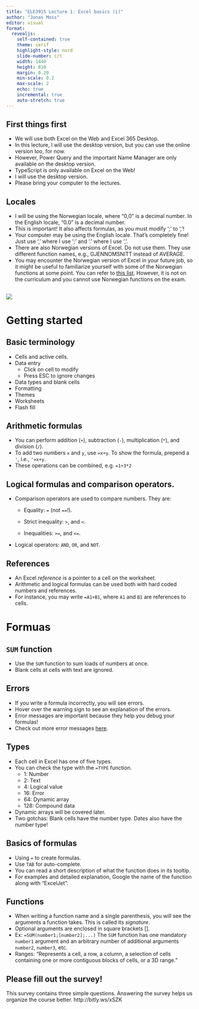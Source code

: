 ```yaml
---
title: "ELE3915 Lecture 1: Excel basics (i)"
author: "Jonas Moss"
editor: visual
format: 
  revealjs:
    self-contained: true
    theme: serif
    highlight-style: nord
    slide-number: c/t
    width: 1440
    height: 810
    margin: 0.20
    min-scale: 0.2
    max-scale: 2
    echo: true
    incremental: true   
    auto-stretch: true
---
```


## First things first

-   We will use both Excel on the Web and Excel 365 Desktop.
-   In this lecture, I will use the desktop version, but you can use the online version too, for now.
-   However, Power Query and the important Name Manager are only available on the desktop version.
-   TypeScript is only available on Excel on the Web!
-   I will use the desktop version.
-   Please bring your computer to the lectures.

## Locales

-   I will be using the Norwegian locale, where "0,0" is a decimal number. In the English locale, "0.0" is a decimal number.
-   This is important! It also affects formulas, as you must modify ';' to ','!
-   Your computer may be using the English locale. That's completely fine! Just use ',' where I use ';' and '.' where I use ','.
-   There are also Norwegian versions of Excel. Do not use them. They use different function names, e.g., GJENNOMSNITT instead of AVERAGE.
-   You may encounter the Norwegian version of Excel in your future job, so it might be useful to familiarize yourself with some of the Norwegian functions at some point. You can refer to [this list](https://easy-excel.com/excel-in-other-languages/excel-in-norwegian/). However, it is not on the curriculum and you cannot use Norwegian functions on the exam.

## 

![](images/average_familiarity_2x.png){fig-align="center"}

# Getting started

## Basic terminology

-   Cells and active cells.
-   Data entry
    -   Click on cell to modify
    -   Press ESC to ignore changes
-   Data types and blank cells
-   Formatting
-   Themes
-   Worksheets
-   Flash fill

## Arithmetic formulas

-   You can perform addition (`+`), subtraction (`-`), multiplication (`*`), and division (`/`).
-   To add two numbers `x` and `y`, use `=x+y`. To show the formula, prepend a `'`, i.e., `'=x+y`.
-   These operations can be combined, e.g. `=1+3*2`

## Logical formulas and comparison operators.

-   Comparison operators are used to compare numbers. They are:
    -   Equality: `=` (not `==`!).

    -   Strict inequality: `>`, and `<`.

    -   Inequalities: `>=`, and `<=`.
-   Logical operators: `AND`, `OR`, and `NOT`.

## References

* An Excel *reference* is a pointer to a cell on the worksheet.
* Arithmetic and logical formulas can be used both with hard coded numbers and references.
* For instance, you may write `=A1+B1`, where `A1` and `B1` are references to cells.

# Formuas

## `SUM` function

-   Use the `SUM` function to sum loads of numbers at once.
-   Blank cells at cells with text are ignored.

## Errors

-   If you write a formula incorrectly, you will see errors.
-   Hover over the warning sign to see an explanation of the errors.
-   Error messages are important because they help you debug your formulas!
-   Check out more error messages [ here](https://exceljet.net/articles/excel-formula-errors).

## Types

-   Each cell in Excel has one of five types.
-   You can check the type with the `=TYPE` function.
    -   1: Number
    -   2: Text
    -   4: Logical value
    -   16: Error
    -   64: Dynamic array
    -   128: Compound data
-   Dynamic arrays will be covered later.
-   Two gotchas: Blank cells have the number type. Dates also have the number type!

## Basics of formulas

-   Using `=` to create formulas.
-   Use `TAB` for auto-complete.
-   You can read a short description of what the function does in its tooltip.
-   For examples and detailed explanation, Google the name of the function along with "ExcelJet".

## Functions

-   When writing a function name and a single parenthesis, you will see the arguments a function takes. This is called its *signature*.
-   Optional arguments are enclosed in square brackets \[\].
-   Ex: `=SUM(number1;[number2];...)` The `SUM` function has one mandatory `number1` argument and an arbitrary number of additional arguments `number2`, `number3`, etc.
-   Ranges: "Represents a cell, a row, a column, a selection of cells containing one or more contiguous blocks of cells, or a 3D range."

## Please fill out the survey!

This survey contains three simple questions. Answering the survey helps us organize the course better. http://bitly.ws/xSZK
